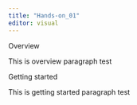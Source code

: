 ```yaml
---
title: "Hands-on_01"
editor: visual
---
```


Overview

This is overview paragraph test

Getting started

This is getting started paragraph test
